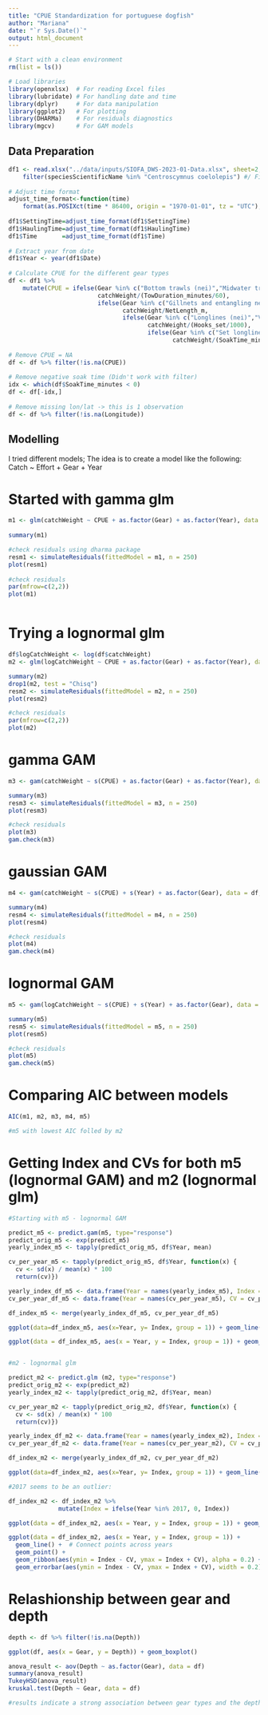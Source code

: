 ```yaml
---
title: "CPUE Standardization for portuguese dogfish"
author: "Mariana"
date: "`r Sys.Date()`"
output: html_document
---
```


```r
# Start with a clean environment
rm(list = ls())

# Load libraries
library(openxlsx)  # For reading Excel files
library(lubridate) # For handling date and time
library(dplyr)     # For data manipulation
library(ggplot2)   # For plotting
library(DHARMa)    # For residuals diagnostics
library(mgcv)      # For GAM models

```

## Data Preparation

```r

df1 <- read.xlsx("../data/inputs/SIOFA_DWS-2023-01-Data.xlsx", sheet=2, startRow = 1, detectDates = TRUE, skipEmptyRows = TRUE)%>% 
    filter(speciesScientificName %in% "Centroscymnus coelolepis") #/ Filter species
  
# Adjust time format
adjust_time_format<-function(time)
    format(as.POSIXct(time * 86400, origin = "1970-01-01", tz = "UTC"), "%H:%M:%S")
  
df1$SettingTime=adjust_time_format(df1$SettingTime)
df1$HaulingTime=adjust_time_format(df1$HaulingTime)
df1$Time       =adjust_time_format(df1$Time)
  
# Extract year from date
df1$Year <- year(df1$Date)
  
# Calculate CPUE for the different gear types
df <- df1 %>% 
    mutate(CPUE = ifelse(Gear %in% c("Bottom trawls (nei)","Midwater trawls (nei)","Single boat bottom otter trawls","Trawls (nei)"),
                         catchWeight/(TowDuration_minutes/60),
                         ifelse(Gear %in% c("Gillnets and entangling nets (nei)"),
                                catchWeight/NetLength_m,
                                ifelse(Gear %in% c("Longlines (nei)","Vertical lines"),
                                       catchWeight/(Hooks_set/1000),
                                       ifelse(Gear %in% c("Set longlines"),
                                              catchWeight/(SoakTime_minutes/60),NA)))))
  
# Remove CPUE = NA
df <- df %>% filter(!is.na(CPUE))
  
# Remove negative soak time (Didn't work with filter)
idx <- which(df$SoakTime_minutes < 0)
df <- df[-idx,]
  
# Remove missing lon/lat -> this is 1 observation
df <- df %>% filter(!is.na(Longitude))

```

## Modelling 
I tried different models; The idea is to create a model like the following:
  Catch ~ Effort + Gear + Year
  
# Started with gamma glm

```r

m1 <- glm(catchWeight ~ CPUE + as.factor(Gear) + as.factor(Year), data = df, family = Gamma(link = "log"))
  
summary(m1)

#check residuals using dharma package
resm1 <- simulateResiduals(fittedModel = m1, n = 250)
plot(resm1) 
  
#check residuals
par(mfrow=c(2,2))
plot(m1)



```

# Trying a lognormal glm

```r

df$logCatchWeight <- log(df$catchWeight)
m2 <- glm(logCatchWeight ~ CPUE + as.factor(Gear) + as.factor(Year), data = df, family = gaussian(link = "identity"))

summary(m2)
drop1(m2, test = "Chisq")
resm2 <- simulateResiduals(fittedModel = m2, n = 250)
plot(resm2)

#check residuals
par(mfrow=c(2,2))
plot(m2)

```

# gamma GAM

```r

m3 <- gam(catchWeight ~ s(CPUE) + as.factor(Gear) + as.factor(Year), data = df, family = Gamma(link = "log"))

summary(m3)
resm3 <- simulateResiduals(fittedModel = m3, n = 250)
plot(resm3) 

#check residuals
plot(m3)
gam.check(m3)

```

# gaussian GAM

```r

m4 <- gam(catchWeight ~ s(CPUE) + s(Year) + as.factor(Gear), data = df, family = gaussian())

summary(m4)
resm4 <- simulateResiduals(fittedModel = m4, n = 250)
plot(resm4) 

#check residuals
plot(m4)
gam.check(m4)

```

# lognormal GAM

```r

m5 <- gam(logCatchWeight ~ s(CPUE) + s(Year) + as.factor(Gear), data = df, family = gaussian())

summary(m5)
resm5 <- simulateResiduals(fittedModel = m5, n = 250)
plot(resm5) 

#check residuals
plot(m5)
gam.check(m5)

```

# Comparing AIC between models

```r

AIC(m1, m2, m3, m4, m5)

#m5 with lowest AIC folled by m2

```

# Getting Index and CVs for both m5 (lognormal GAM) and m2 (lognormal glm)


```r

#Starting with m5 - lognormal GAM

predict_m5 <- predict.gam(m5, type="response")
predict_orig_m5 <- exp(predict_m5)
yearly_index_m5 <- tapply(predict_orig_m5, df$Year, mean)

cv_per_year_m5 <- tapply(predict_orig_m5, df$Year, function(x) {  
  cv <- sd(x) / mean(x) * 100
  return(cv)})

yearly_index_df_m5 <- data.frame(Year = names(yearly_index_m5), Index = yearly_index_m5)
cv_per_year_df_m5 <- data.frame(Year = names(cv_per_year_m5), CV = cv_per_year_m5)

df_index_m5 <- merge(yearly_index_df_m5, cv_per_year_df_m5)

ggplot(data=df_index_m5, aes(x=Year, y= Index, group = 1)) + geom_line()

ggplot(data = df_index_m5, aes(x = Year, y = Index, group = 1)) + geom_line() + geom_point() + geom_errorbar(aes(ymin = Index - CV, ymax = Index + CV),width = 0.2)


#m2 - lognormal glm

predict_m2 <- predict.glm (m2, type="response")
predict_orig_m2 <- exp(predict_m2)
yearly_index_m2 <- tapply(predict_orig_m2, df$Year, mean)

cv_per_year_m2 <- tapply(predict_orig_m2, df$Year, function(x) {  
  cv <- sd(x) / mean(x) * 100
  return(cv)})

yearly_index_df_m2 <- data.frame(Year = names(yearly_index_m2), Index = yearly_index_m2)
cv_per_year_df_m2 <- data.frame(Year = names(cv_per_year_m2), CV = cv_per_year_m2)

df_index_m2 <- merge(yearly_index_df_m2, cv_per_year_df_m2)

ggplot(data=df_index_m2, aes(x=Year, y= Index, group = 1)) + geom_line()

#2017 seems to be an outlier:

df_index_m2 <- df_index_m2 %>% 
              mutate(Index = ifelse(Year %in% 2017, 0, Index))

ggplot(data = df_index_m2, aes(x = Year, y = Index, group = 1)) + geom_line() + geom_point() + geom_errorbar(aes(ymin = Index - CV, ymax = Index + CV),width = 0.2)

ggplot(data = df_index_m2, aes(x = Year, y = Index, group = 1)) +
  geom_line() +  # Connect points across years
  geom_point() +
  geom_ribbon(aes(ymin = Index - CV, ymax = Index + CV), alpha = 0.2) +
  geom_errorbar(aes(ymin = Index - CV, ymax = Index + CV), width = 0.2)


```


# Relashionship between gear and depth

```r

depth <- df %>% filter(!is.na(Depth))

ggplot(df, aes(x = Gear, y = Depth)) + geom_boxplot()

anova_result <- aov(Depth ~ as.factor(Gear), data = df)
summary(anova_result)
TukeyHSD(anova_result)
kruskal.test(Depth ~ Gear, data = df)

#results indicate a strong association between gear types and the depths at which they operate

```

